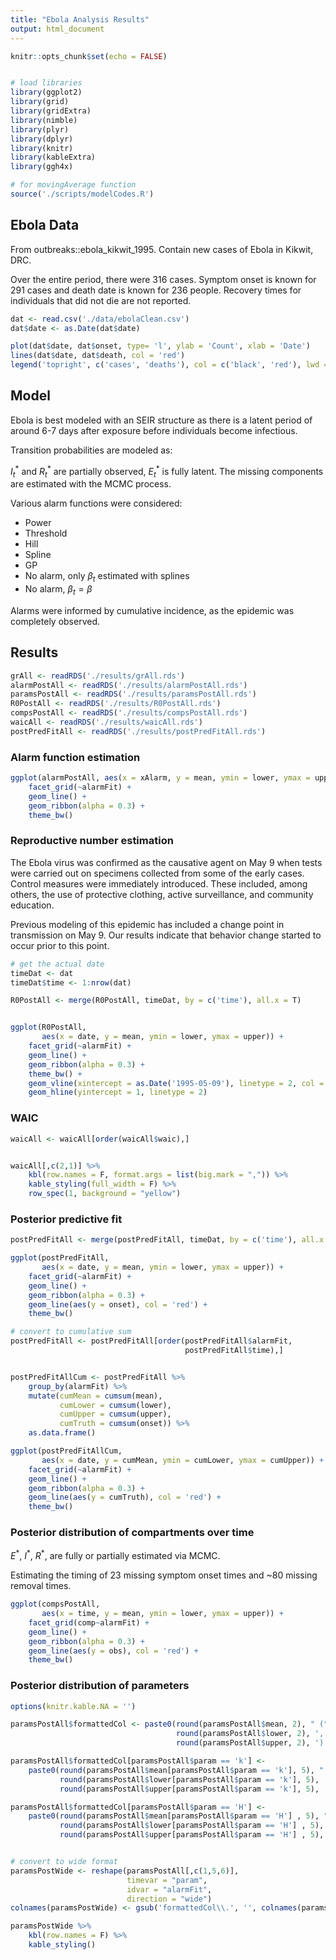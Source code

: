 ```yaml
---
title: "Ebola Analysis Results"
output: html_document
---
```


```r
knitr::opts_chunk$set(echo = FALSE)


# load libraries
library(ggplot2)
library(grid)
library(gridExtra)
library(nimble)
library(plyr)
library(dplyr)
library(knitr)
library(kableExtra)
library(ggh4x)

# for movingAverage function
source('./scripts/modelCodes.R')
```

## Ebola Data

From outbreaks::ebola_kikwit_1995. Contain new cases of Ebola in Kikwit, DRC.

Over the entire period, there were 316 cases. Symptom onset is known for 291 cases
and death date is known for 236 people. Recovery times for individuals that did not
die are not reported.

```r
dat <- read.csv('./data/ebolaClean.csv')
dat$date <- as.Date(dat$date)

plot(dat$date, dat$onset, type= 'l', ylab = 'Count', xlab = 'Date')
lines(dat$date, dat$death, col = 'red')
legend('topright', c('cases', 'deaths'), col = c('black', 'red'), lwd = 5, cex = 1.5, bty = 'n')


```

## Model

Ebola is best modeled with an SEIR structure as there is a latent period of around 6-7 days 
after exposure before individuals become infectious.


\begin{align*}
E_t^* &\sim Binom\left(S_t, \pi_t^{(SE)}\right) \\
I_t^* &\sim Binom\left(E_t, \pi^{EI}\right) \\
R_t^* &\sim Binom\left(I_t, \pi^{(IR)}\right) \\
\end{align*}

Transition probabilities are modeled as:

\begin{align*}
\pi_t^{(SE)} &= 1 - \exp\left\{\beta(1 - a_t) \frac{I_t}{N}\right\} \\
\pi^{(EI)} &= 1 - \exp\left(-\gamma_E\right) \\
\pi^{(IR)} &= 1 - \exp\left(-\gamma_I\right) \\
\end{align*}

$I_t^*$ and $R_t^*$ are partially observed, $E_t^*$ is fully latent. The missing
components are estimated with the MCMC process.

Various alarm functions were considered:

* Power
* Threshold
* Hill
* Spline
* GP
* No alarm, only $\beta_t$ estimated with splines
* No alarm, $\beta_t = \beta$

Alarms were informed by cumulative incidence, as the epidemic was completely observed.

## Results

```r
grAll <- readRDS('./results/grAll.rds')
alarmPostAll <- readRDS('./results/alarmPostAll.rds')
paramsPostAll <- readRDS('./results/paramsPostAll.rds')
R0PostAll <- readRDS('./results/R0PostAll.rds')
compsPostAll <- readRDS('./results/compsPostAll.rds')
waicAll <- readRDS('./results/waicAll.rds')
postPredFitAll <- readRDS('./results/postPredFitAll.rds')
```

### Alarm function estimation

```r
ggplot(alarmPostAll, aes(x = xAlarm, y = mean, ymin = lower, ymax = upper)) +
    facet_grid(~alarmFit) +
    geom_line() + 
    geom_ribbon(alpha = 0.3) + 
    theme_bw()
```

### Reproductive number estimation

The Ebola virus was confirmed as the causative agent on May 9 when tests were carried out on specimens collected from some of the early cases. Control measures were immediately introduced. These included, among others, the use of protective clothing, active surveillance, and community education.

Previous modeling of this epidemic has included a change point in transmission on May 9. 
Our results indicate that behavior change started to occur prior to this point.

```r

# get the actual date 
timeDat <- dat
timeDat$time <- 1:nrow(dat)

R0PostAll <- merge(R0PostAll, timeDat, by = c('time'), all.x = T)


ggplot(R0PostAll, 
       aes(x = date, y = mean, ymin = lower, ymax = upper)) +
    facet_grid(~alarmFit) +
    geom_line() + 
    geom_ribbon(alpha = 0.3) + 
    theme_bw() + 
    geom_vline(xintercept = as.Date('1995-05-09'), linetype = 2, col = 'red') + 
    geom_hline(yintercept = 1, linetype = 2)
```


### WAIC 

```r
waicAll <- waicAll[order(waicAll$waic),]


waicAll[,c(2,1)] %>%
    kbl(row.names = F, format.args = list(big.mark = ",")) %>%
    kable_styling(full_width = F) %>%
    row_spec(1, background = "yellow")
```

### Posterior predictive fit

```r

postPredFitAll <- merge(postPredFitAll, timeDat, by = c('time'), all.x = T)

ggplot(postPredFitAll,
       aes(x = date, y = mean, ymin = lower, ymax = upper)) +
    facet_grid(~alarmFit) +
    geom_line() + 
    geom_ribbon(alpha = 0.3) + 
    geom_line(aes(y = onset), col = 'red') +
    theme_bw() 
```

```r
# convert to cumulative sum
postPredFitAll <- postPredFitAll[order(postPredFitAll$alarmFit, 
                                       postPredFitAll$time),]


postPredFitAllCum <- postPredFitAll %>%
    group_by(alarmFit) %>%
    mutate(cumMean = cumsum(mean),
           cumLower = cumsum(lower),
           cumUpper = cumsum(upper),
           cumTruth = cumsum(onset)) %>%
    as.data.frame()

ggplot(postPredFitAllCum, 
       aes(x = date, y = cumMean, ymin = cumLower, ymax = cumUpper)) +
    facet_grid(~alarmFit) +
    geom_line() + 
    geom_ribbon(alpha = 0.3) + 
    geom_line(aes(y = cumTruth), col = 'red') +
    theme_bw() 

```


### Posterior distribution of compartments over time

$E^*$, $I^*$, $R^*$, are fully or partially estimated via MCMC.

Estimating the timing of 23 missing symptom onset times and ~80 missing removal times.

```r
ggplot(compsPostAll, 
       aes(x = time, y = mean, ymin = lower, ymax = upper)) +
    facet_grid(comp~alarmFit) +
    geom_line() + 
    geom_ribbon(alpha = 0.3) + 
    geom_line(aes(y = obs), col = 'red') +
    theme_bw() 
```


### Posterior distribution of parameters

```r
options(knitr.kable.NA = '')

paramsPostAll$formattedCol <- paste0(round(paramsPostAll$mean, 2), " (",
                                     round(paramsPostAll$lower, 2), ', ',
                                     round(paramsPostAll$upper, 2), ')')

paramsPostAll$formattedCol[paramsPostAll$param == 'k'] <- 
    paste0(round(paramsPostAll$mean[paramsPostAll$param == 'k'], 5), " (",
           round(paramsPostAll$lower[paramsPostAll$param == 'k'], 5), ', ',
           round(paramsPostAll$upper[paramsPostAll$param == 'k'], 5), ')')

paramsPostAll$formattedCol[paramsPostAll$param == 'H'] <- 
    paste0(round(paramsPostAll$mean[paramsPostAll$param == 'H'] , 5), " (",
           round(paramsPostAll$lower[paramsPostAll$param == 'H'] , 5), ', ',
           round(paramsPostAll$upper[paramsPostAll$param == 'H'] , 5), ')')


# convert to wide format
paramsPostWide <- reshape(paramsPostAll[,c(1,5,6)], 
                          timevar = "param",
                          idvar = "alarmFit",
                          direction = "wide")
colnames(paramsPostWide) <- gsub('formattedCol\\.', '', colnames(paramsPostWide))

paramsPostWide %>%
    kbl(row.names = F) %>%
    kable_styling()
```

